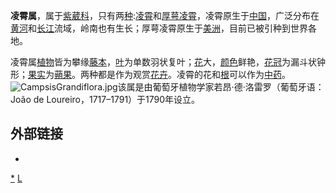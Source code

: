 {{Automatic taxobox
| taxon = Campsis
| authority = [[João_de_Loureiro|Lour.]]
| image = Campsis-radicans-20080402.JPG
| image_caption = [[厚萼凌霄|厚萼凌霄]] ''Campsis radicans''
| subdivision_ranks = [[种|种]]
| subdivision = * [[凌霄|凌霄]] ''Campsis grandiflora''
*[[厚萼凌霄|厚萼凌霄]] ''Campsis radicans''
}}
'''凌霄属'''，属于[[紫葳科|紫葳科]]，只有两[[种|种]]:[[凌霄|凌霄]]和[[厚萼凌霄|厚萼凌霄]]，凌霄原生于[[中国|中国]]，广泛分布在[[黄河|黄河]]和[[长江|长江]]流域，岭南也有生长；厚萼凌霄原生于[[美洲|美洲]]，目前已被引种到世界各地。

凌霄属[[植物|植物]]皆为攀缘[[藤本|藤本]]，[[叶|叶]]为单数羽状复叶；[[花|花]]大，[[颜色|颜色]]鲜艳，[[花冠|花冠]]为漏斗状钟形；[[果实|果实]]为[[蒴果|蒴果]]。两种都是作为观赏[[花卉|花卉]]。凌霄的花和[[根|根]]可以作为[[中药|中药]]。
[[File:CampsisGrandiflora.jpg|thumb]]该属是由葡萄牙植物学家若昂·德·洛雷罗（葡萄牙语：João de Loureiro，1717–1791）于1790年设立。

== 外部链接 ==
{{Commons category|Campsis}}
*{{zh-hans}}{{CVH|Campsis}}
{{Taxonbar}}

[[Category:凌霄属|*]]
[[Category:紫葳科|L]]